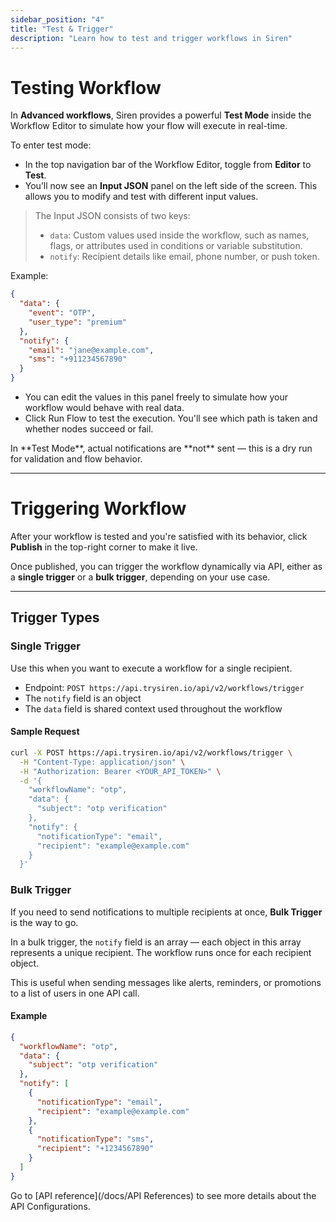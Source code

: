 ```yaml
---
sidebar_position: "4"
title: "Test & Trigger"
description: "Learn how to test and trigger workflows in Siren"
---
```


# Testing Workflow

In **Advanced workflows**, Siren provides a powerful **Test Mode** inside the Workflow Editor to simulate how your flow will execute in real-time.

To enter test mode:

- In the top navigation bar of the Workflow Editor, toggle from **Editor** to **Test**.
- You’ll now see an **Input JSON** panel on the left side of the screen. This allows you to modify and test with different input values.

> The Input JSON consists of two keys:
>
> - `data`: Custom values used inside the workflow, such as names, flags, or attributes used in conditions or variable substitution.
> - `notify`: Recipient details like email, phone number, or push token.

Example:

```json
{
  "data": {
    "event": "OTP",
    "user_type": "premium"
  },
  "notify": {
    "email": "jane@example.com",
    "sms": "+911234567890"
  }
}
```

- You can edit the values in this panel freely to simulate how your workflow would behave with real data.
- Click Run Flow to test the execution. You'll see which path is taken and whether nodes succeed or fail.

<Note>
  In **Test Mode**, actual notifications are **not** sent — this is a dry run for validation and flow behavior.
</Note>

---

# Triggering Workflow

After your workflow is tested and you're satisfied with its behavior, click **Publish** in the top-right corner to make it live.

Once published, you can trigger the workflow dynamically via API, either as a **single trigger** or a **bulk trigger**, depending on your use case.

---

## Trigger Types

### Single Trigger

Use this when you want to execute a workflow for a single recipient.

- Endpoint: `POST https://api.trysiren.io/api/v2/workflows/trigger`
- The `notify` field is an object
- The `data` field is shared context used throughout the workflow

#### Sample Request

```bash
curl -X POST https://api.trysiren.io/api/v2/workflows/trigger \
  -H "Content-Type: application/json" \
  -H "Authorization: Bearer <YOUR_API_TOKEN>" \
  -d '{
    "workflowName": "otp",
    "data": {
      "subject": "otp verification"
    },
    "notify": {
      "notificationType": "email",
      "recipient": "example@example.com"
    }
  }'
```

### Bulk Trigger

If you need to send notifications to multiple recipients at once, **Bulk Trigger** is the way to go.

In a bulk trigger, the `notify` field is an array — each object in this array represents a unique recipient. The workflow runs once for each recipient object.

This is useful when sending messages like alerts, reminders, or promotions to a list of users in one API call.

#### Example

```json
{
  "workflowName": "otp",
  "data": {
    "subject": "otp verification"
  },
  "notify": [
    {
      "notificationType": "email",
      "recipient": "example@example.com"
    },
    {
      "notificationType": "sms",
      "recipient": "+1234567890"
    }
  ]
}
```

Go to [API reference](/docs/API References) to see more details about the API Configurations.